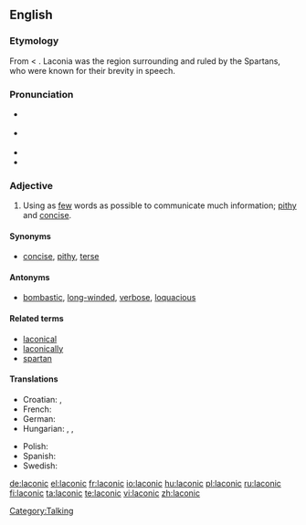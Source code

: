 {{was wotd|2007|March|31}}
{{wikipedia|Laconic phrase}}
==English==

===Etymology===
From {{etyl|la}} {{term|Laconicus|Lacōnicus|Spartan}} < {{etyl|grc}} {{term|sc=polytonic|Λακωνικός|tr=Lakōnikos||Laconian}}. Laconia was the region surrounding and ruled by the Spartans, who were known for their brevity in speech.

===Pronunciation===
* {{a|RP}} {{IPA|/ləˈkɒnɪk/}}
* {{a|US}} {{IPA|/ləˈkɑːnɪk/}}
* {{audio|en-us-laconic.ogg|Audio (US)}}
* {{rhymes|ɒnɪk}}

===Adjective===
{{en-adj}}

# Using as [[few]] words as possible to communicate much information; [[pithy]] and [[concise]].

====Synonyms====
* [[concise]], [[pithy]], [[terse]]

====Antonyms====
* [[bombastic]], [[long-winded]], [[verbose]], [[loquacious]]

====Related terms====
* [[laconical]]
* [[laconically]]
* [[spartan]]

====Translations====
{{trans-top|using as few words as possible to communicate much information}}
* Croatian: {{t-|hr|lakonski|alt=làkōnskī}}, {{t-|hr|lakoničan|alt=lakòničan}}
* French: {{t+|fr|laconique}}
* German: {{t+|de|lakonisch}}
* Hungarian: {{t-|hu|lakonikus}}, {{t-|hu|szűkszavú}}, {{t-|hu|szófukar}}
{{trans-mid}}
* Polish: {{t-|pl|lakoniczny|m}}
* Spanish: {{t+|es|lacónico|m}}
* Swedish: {{t+|sv|lakonisk}}
{{trans-bottom}}

[[Category:Talking]]

[[de:laconic]]
[[el:laconic]]
[[fr:laconic]]
[[io:laconic]]
[[hu:laconic]]
[[pl:laconic]]
[[ru:laconic]]
[[fi:laconic]]
[[ta:laconic]]
[[te:laconic]]
[[vi:laconic]]
[[zh:laconic]]